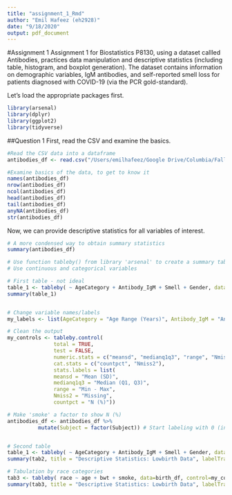 ```yaml
---
title: "assignment_1_Rmd"
author: "Emil Hafeez (eh2928)"
date: "9/18/2020"
output: pdf_document
---
```


#Assignment 1
Assignment 1 for Biostatistics P8130, using a dataset callled Antibodies, practices data manipulation and descriptive statistics (including table, histogram, and boxplot generation). The dataset contains information on demographic variables, IgM antibodies, and self-reported smell loss for patients diagnosed with COVID-19 (via the PCR gold-standard). 

Let's load the appropriate packages first.
```r
library(arsenal)
library(dplyr)
library(ggplot2)
library(tidyverse)
```

##Question 1
First, read the CSV and examine the basics.
```r
#Read the CSV data into a dataframe
antibodies_df <- read.csv("/Users/emilhafeez/Google Drive/Columbia/Fall 2020/Classes/Biostatistics 1/Assignments/Assignment 1/p8130_biostats_assignment_1/Antibodies.csv")

#Examine basics of the data, to get to know it
names(antibodies_df)
nrow(antibodies_df)
ncol(antibodies_df)
head(antibodies_df)
tail(antibodies_df)
anyNA(antibodies_df)
str(antibodies_df)
```
Now, we can provide descriptive statistics for all variables of interest.

```r
# A more condensed way to obtain summary statistics
summary(antibodies_df)

# Use function tableby() from library 'arsenal' to create a summary table (called Table 1 in publications)
# Use continuous and categorical variables

# First table - not ideal
table_1 <- tableby( ~ AgeCategory + Antibody_IgM + Smell + Gender, data = antibodies_df)
summary(table_1)


# Change variable names/labels
my_labels <- list(AgeCategory = "Age Range (Years)", Antibody_IgM = "Antibody Levels(IgM)", Smell = "Smell Changes (Self Report)", Gender = "Gender (M/F)")

# Clean the output
my_controls <- tableby.control(
               total = TRUE,
               test = FALSE,
               numeric.stats = c("meansd", "medianq1q3", "range", "Nmiss2"),
               cat.stats = c("countpct", "Nmiss2"),
               stats.labels = list(
               meansd = "Mean (SD)",
               medianq1q3 = "Median (Q1, Q3)",
               range = "Min - Max",
               Nmiss2 = "Missing",
               countpct = "N (%)"))

# Make 'smoke' a factor to show N (%)
antibodies_df <- antibodies_df %>% 
          mutate(Subject = factor(Subject)) # Start labeling with 0 (increasing and alphabetical order)


# Second table
table_1 <- tableby( ~ AgeCategory + Antibody_IgM + Smell + Gender, data = antibodies_df control=my_controls)
summary(tab2, title = "Descriptive Statistics: Lowbirth Data", labelTranslations = my_labels, text=T)

# Tabulation by race categories
tab3 <- tableby( race ~ age + bwt + smoke, data=birth_df, control=my_controls)
summary(tab3, title = "Descriptive Statistics: Lowbirth Data", labelTranslations = my_labels, text=T)

```


